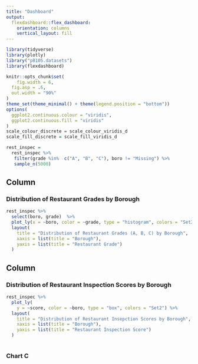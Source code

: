 ```yaml
---
title: "Dashboard"
output: 
  flexdashboard::flex_dashboard:
    orientation: columns
    vertical_layout: fill
---
```

```r
library(tidyverse)
library(plotly)
library("p8105.datasets")
library(flexdashboard)

knitr::opts_chunk$set(
	fig.width = 6, 
  fig.asp = .6,
  out.width = "90%"
)
theme_set(theme_minimal() + theme(legend.position = "bottom"))
options(
  ggplot2.continuous.colour = "viridis",
  ggplot2.continuous.fill = "viridis"
)
scale_colour_discrete = scale_colour_viridis_d
scale_fill_discrete = scale_fill_viridis_d
```

```r
rest_inspec =
  rest_inspec %>% 
   filter(grade %in%  c("A", "B", "C"), boro != "Missing") %>%
   sample_n(5000)
```

 Column {data-width=650}
-----------------------------------------------------------------------
### Distribution of Restaurant Grades by Borough

```r

rest_inspec %>%
  select(boro, grade)  %>%
  plot_ly(x = ~boro, color = ~grade, type = "histogram", colors = "Set3" ) %>%
  layout(
    title = "Distribution of Restaurant Grades (A, B, C) by Borough",
    xaxis = list(title = "Borough"),
    yaxis = list(title = "Restaurant Grade")
  )


```

Column {data-width=350}
-----------------------------------------------------------------------

### Distribution of Restaurant Inspection Scores by Borough

```r
rest_inspec %>%
  plot_ly(
    y = ~score, color = ~boro, type = "box", colors = "Set2") %>%
  layout(
    title = "Distribution of Restaurant Insepction Scores by Borough",
    xaxis = list(title = "Borough"),
    yaxis = list(title = "Restaurant Inspection Score")
  )
  
```

### Chart C

```r

```

